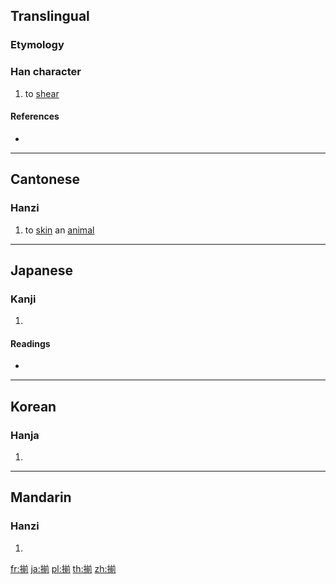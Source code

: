 {{character info/new}}
==Translingual==

===Etymology===
{{Han_compound|手|t1=hand|alt1=扌|前}}

===Han character===
{{Han char|rn=64|rad=手|as=09|sn=12|four=58021|canj=QTBN|ids=⿰扌前}}

# to [[shear]]

====References====
* {{Han ref|kx=0440.260|dkj=12319|dj=0791.230|hdz=31923.130|uh=63C3|ud=25539|bh=D959|bd=55641}}

----

==Cantonese==

===Hanzi===
{{yue-hanzi|jyut=[[zin1]], [[zin2]]|y=jin1, jin2}}

# to [[skin]] an [[animal]]

----

==Japanese==

===Kanji===
{{ja-kanji|grade=|rs=手09}}

# {{defn|lang=ja|sort=手09}}

====Readings====
* {{ja-readings|on=[[せん]] (sen)|kun=[[きる]] (kiru), [[そろう]] (sorou), [[そろえる]] (soroeru), [[そろい]] (soroi)}}

----

==Korean==

===Hanja===
{{ko-hanja|hangeul=전|eumhun=|rv=jeon|mr=chŏn|y=cen}}

# {{defn|lang=ko|sort=手09}}

----

==Mandarin==

===Hanzi===
{{cmn-hanzi|pin=[[jiǎn]] ([[jian3]]), [[jiān]] ([[jian1]])|wg=chien<sup>3</sup>, chien<sup>1</sup>}}

# {{defn|lang=cmn|sort=手09}}

[[fr:揃]]
[[ja:揃]]
[[pl:揃]]
[[th:揃]]
[[zh:揃]]